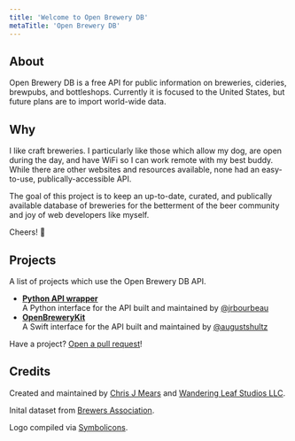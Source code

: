 ```yaml
---
title: 'Welcome to Open Brewery DB'
metaTitle: 'Open Brewery DB'
---
```


## About

Open Brewery DB is a free API for public information on breweries, cideries, brewpubs, and bottleshops. Currently it is focused to the United States, but future plans are to import world-wide data.

## Why

I like craft breweries. I particularly like those which allow my dog, are open during the day, and have WiFi so I can work remote with my best buddy. While there are other websites and resources available, none had an easy-to-use, publically-accessible API.

The goal of this project is to keep an up-to-date, curated, and publically available database of breweries for the betterment of the beer community and joy of web developers like myself.

Cheers! 🍻

## Projects

A list of projects which use the Open Brewery DB API.

- **[Python API wrapper](https://github.com/jrbourbeau/openbrewerydb-python)**<br />
  A Python interface for the API built and maintained by [@jrbourbeau](https://github.com/jrbourbeau/)
- **[OpenBreweryKit](https://github.com/augustshultz/OpenBreweryKit)**<br />
  A Swift interface for the API built and maintained by [@augustshultz](https://github.com/augustshultz/)

Have a project? [Open a pull request](https://github.com/chrisjm/openbrewerydb-gatsby/tree/master/content/index.mdx)!

## Credits

Created and maintained by [Chris J Mears](https://chrisjmears.com/) and [Wandering Leaf Studios LLC](https://wanderingleafstudios.com/).

Inital dataset from [Brewers Association](https://www.brewersassociation.org/).

Logo compiled via [Symbolicons](https://symbolicons.com/).

